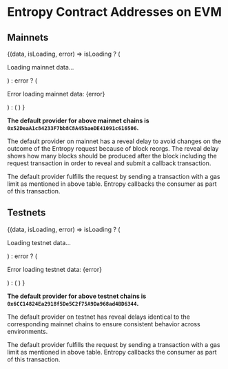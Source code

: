 
# Entropy Contract Addresses on EVM

## Mainnets

<EntropyApiDataFetcher url={FORTUNA_API_URLS.MAINNET}>
  {(data, isLoading, error) =>
    isLoading ? (
      <p>Loading mainnet data...</p>
    ) : error ? (
      <p>Error loading mainnet data: {error}</p>
    ) : (
      <EntropyDeploymentTable deployments={data} showReveal={true} />
    )
  }
</EntropyApiDataFetcher>

**The default provider for above mainnet chains is `0x52DeaA1c84233F7bb8C8A45baeDE41091c616506`.**

The default provider on mainnet has a reveal delay to avoid changes on the outcome of the Entropy request because of block reorgs.
The reveal delay shows how many blocks should be produced after the block including the request transaction in order to reveal and submit a callback transaction.

The default provider fulfills the request by sending a transaction with a gas limit as mentioned in above table. Entropy callbacks the consumer as part of this transaction.

## Testnets

<EntropyApiDataFetcher url={FORTUNA_API_URLS.TESTNET}>
  {(data, isLoading, error) =>
    isLoading ? (
      <p>Loading testnet data...</p>
    ) : error ? (
      <p>Error loading testnet data: {error}</p>
    ) : (
      <EntropyDeploymentTable deployments={data} showReveal={true} />
    )
  }
</EntropyApiDataFetcher>

**The default provider for above testnet chains is `0x6CC14824Ea2918f5De5C2f75A9Da968ad4BD6344`.**

The default provider on testnet has reveal delays identical to the corresponding mainnet chains to ensure consistent behavior across environments.

The default provider fulfills the request by sending a transaction with a gas limit as mentioned in above table. Entropy callbacks the consumer as part of this transaction.
